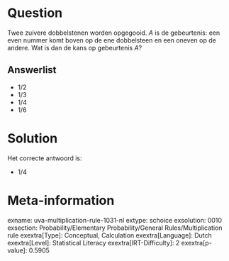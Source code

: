 Question
========

Twee zuivere dobbelstenen worden opgegooid. *A* is de gebeurtenis: een
even nummer komt boven op de ene dobbelsteen en een oneven op de andere.
Wat is dan de kans op gebeurtenis *A*?


Answerlist
----------

* 1/2
* 1/3
* 1/4
* 1/6

Solution
========

Het correcte antwoord is: 

* 1/4

Meta-information
================
exname: uva-multiplication-rule-1031-nl
extype: schoice
exsolution: 0010
exsection: Probability/Elementary Probability/General Rules/Multiplication rule
exextra[Type]: Conceptual, Calculation
exextra[Language]: Dutch
exextra[Level]: Statistical Literacy
exextra[IRT-Difficulty]: 2
exextra[p-value]: 0.5905
